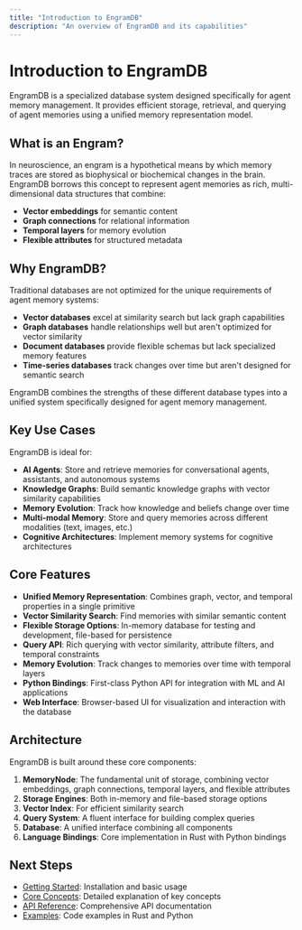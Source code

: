 ```yaml
---
title: "Introduction to EngramDB"
description: "An overview of EngramDB and its capabilities"
---
```


# Introduction to EngramDB

EngramDB is a specialized database system designed specifically for agent memory management. It provides efficient storage, retrieval, and querying of agent memories using a unified memory representation model.

## What is an Engram?

In neuroscience, an engram is a hypothetical means by which memory traces are stored as biophysical or biochemical changes in the brain. EngramDB borrows this concept to represent agent memories as rich, multi-dimensional data structures that combine:

- **Vector embeddings** for semantic content
- **Graph connections** for relational information
- **Temporal layers** for memory evolution
- **Flexible attributes** for structured metadata

## Why EngramDB?

Traditional databases are not optimized for the unique requirements of agent memory systems:

- **Vector databases** excel at similarity search but lack graph capabilities
- **Graph databases** handle relationships well but aren't optimized for vector similarity
- **Document databases** provide flexible schemas but lack specialized memory features
- **Time-series databases** track changes over time but aren't designed for semantic search

EngramDB combines the strengths of these different database types into a unified system specifically designed for agent memory management.

## Key Use Cases

EngramDB is ideal for:

- **AI Agents**: Store and retrieve memories for conversational agents, assistants, and autonomous systems
- **Knowledge Graphs**: Build semantic knowledge graphs with vector similarity capabilities
- **Memory Evolution**: Track how knowledge and beliefs change over time
- **Multi-modal Memory**: Store and query memories across different modalities (text, images, etc.)
- **Cognitive Architectures**: Implement memory systems for cognitive architectures

## Core Features

- **Unified Memory Representation**: Combines graph, vector, and temporal properties in a single primitive
- **Vector Similarity Search**: Find memories with similar semantic content
- **Flexible Storage Options**: In-memory database for testing and development, file-based for persistence
- **Query API**: Rich querying with vector similarity, attribute filters, and temporal constraints
- **Memory Evolution**: Track changes to memories over time with temporal layers
- **Python Bindings**: First-class Python API for integration with ML and AI applications
- **Web Interface**: Browser-based UI for visualization and interaction with the database

## Architecture

EngramDB is built around these core components:

1. **MemoryNode**: The fundamental unit of storage, combining vector embeddings, graph connections, temporal layers, and flexible attributes
2. **Storage Engines**: Both in-memory and file-based storage options
3. **Vector Index**: For efficient similarity search
4. **Query System**: A fluent interface for building complex queries
5. **Database**: A unified interface combining all components
6. **Language Bindings**: Core implementation in Rust with Python bindings

## Next Steps

- [Getting Started](/docs/getting-started): Installation and basic usage
- [Core Concepts](/docs/core-concepts): Detailed explanation of key concepts
- [API Reference](/docs/api-reference/memory-node): Comprehensive API documentation
- [Examples](/docs/examples/rust-examples): Code examples in Rust and Python
